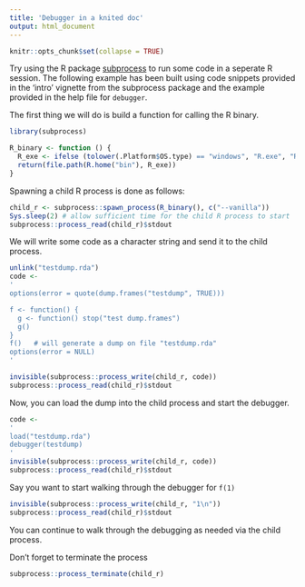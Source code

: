 ```yaml
---
title: 'Debugger in a knited doc'
output: html_document
---
```



```r
knitr::opts_chunk$set(collapse = TRUE)
```


Try using the R package
[subprocess](https://cran.r-project.org/package=subprocess) to run some code
in a seperate R session.  The following example has been built using code
snippets provided in the 'intro' vignette from the subprocess package and the
example provided in the help file for `debugger`.

The first thing we will do is build a function for calling the R binary.


```r
library(subprocess)

R_binary <- function () {
  R_exe <- ifelse (tolower(.Platform$OS.type) == "windows", "R.exe", "R")
  return(file.path(R.home("bin"), R_exe))
}
```


Spawning a child R process is done as follows:


```r
child_r <- subprocess::spawn_process(R_binary(), c("--vanilla"))
Sys.sleep(2) # allow sufficient time for the child R process to start
subprocess::process_read(child_r)$stdout
```


We will write some code as a character string and send it to the child
process.


```r
unlink("testdump.rda")
code <-
'
options(error = quote(dump.frames("testdump", TRUE)))

f <- function() {
  g <- function() stop("test dump.frames")
  g()
}
f()   # will generate a dump on file "testdump.rda"
options(error = NULL)
'

invisible(subprocess::process_write(child_r, code))
subprocess::process_read(child_r)$stdout
```


Now, you can load the dump into the child process and start the debugger.

```r
code <-
'
load("testdump.rda")
debugger(testdump)
'
invisible(subprocess::process_write(child_r, code))
subprocess::process_read(child_r)$stdout
```


Say you want to start walking through the debugger for `f(1)`

```r
invisible(subprocess::process_write(child_r, "1\n"))
subprocess::process_read(child_r)$stdout
```


You can continue to walk through the debugging as needed via the child
process.

Don't forget to terminate the process

```r
subprocess::process_terminate(child_r)
```

